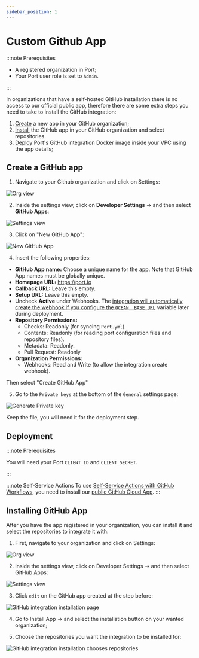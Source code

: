 ```yaml
---
sidebar_position: 1
---
```



# Custom Github App

:::note Prerequisites

- A registered organization in Port;
- Your Port user role is set to `Admin`.

:::

In organizations that have a self-hosted GitHub installation there is no access to our official public app, therefore there are some extra steps you need to take to install the GitHub integration:

1. [Create](#create-a-github-app) a new app in your GitHub organization;
2. [Install](#installing-ports-github-integration) the GitHub app in your GitHub organization and select repositories.
3. [Deploy](#deployment) Port's GitHub integration Docker image inside your VPC using the app details;

## Create a GitHub app

1. Navigate to your Github organization and click on Settings:

![Org view](../../../../../../static/img/integrations/github-ocean/SelfHostedOrganizaionView.png)

2. Inside the settings view, click on **Developer Settings** -> and then select **GitHub Apps**:

![Settings view](../../../../../../static/img/integrations/github-ocean/SelfHostedOrganizationSettings.png)

3. Click on "New GitHub App":

![New GitHub App](../../../../../../static/img/integrations/github-ocean/SelfHostedNewGitHubApp.png)

4. Insert the following properties:

- **GitHub App name:** Choose a unique name for the app. Note that GitHub App names must be globally unique.
- **Homepage URL:** https://port.io
- **Callback URL:** Leave this empty.
- **Setup URL:** Leave this empty.
- Uncheck **Active** under Webhooks. The [integration will automatically create the webhook if you configure the `OCEAN__BASE_URL`](#enabling-live-events) variable later during deployment.
- **Repository Permissions:**
  - Checks: Readonly (for syncing `Port.yml`).
  - Contents: Readonly (for reading port configuration files and repository files).
  - Metadata: Readonly.
  - Pull Request: Readonly
- **Organization Permissions:**
  - Webhooks: Read and Write (to allow the integration create webhook).

Then select "Create GitHub App"

5. Go to the `Private keys` at the bottom of the `General` settings page:

![Generate Private key](../../../../../../static/img/integrations/github-app/SelfHosetdGeneratePrivayKey.png)

Keep the file, you will need it for the deployment step.

## Deployment

:::note Prerequisites

You will need your Port `CLIENT_ID` and `CLIENT_SECRET`.

<FindCredentials/>

:::

:::note Self-Service Actions
To use [Self-Service Actions with GitHub Workflows](https://docs.port.io/actions-and-automations/setup-backend/github-workflow/), you need to install our [public GitHub Cloud App](../../github#setup).
:::


## Installing GitHub App

After you have the app registered in your organization, you can install it and select the repositories to integrate it with:

1. First, navigate to your organization and click on Settings:

![Org view](../../../../../../static/img/integrations/github-ocean/SelfHostedOrganizaionView.png)

2. Inside the settings view, click on Developer Settings -> and then select GitHub Apps:

![Settings view](../../../../../../static/img/integrations/github-ocean/SelfHostedOrganizationSettings.png)

3. Click `edit` on the GitHub app created at the step before:

![GitHub integration installation page](../../../../../../static/img/integrations/github-ocean/SelfHostedEditGitHubApp.png)

4. Go to Install App -> and select the installation button on your wanted organization;

5. Choose the repositories you want the integration to be installed for:

![GitHub integration installation chooses repositories](../../../../../../static/img/integrations/github-ocean/SelfHostedInstallationRepoSelection.png)

<InstallMethods setupName="app" />
